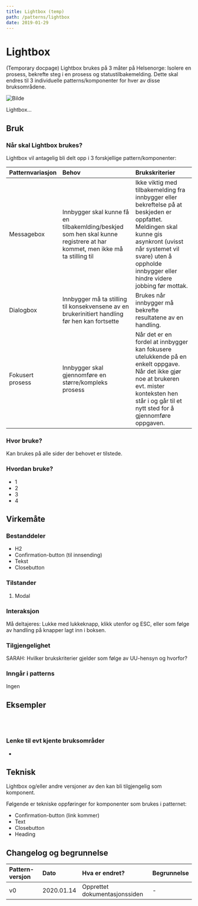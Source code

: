 ```yaml
---
title: Lightbox (temp)
path: /patterns/lightbox
date: 2019-01-29
---
```


# Lightbox

<Preamble>
  (Temporary docpage) Lightbox brukes på 3 måter på Helsenorge: Isolere en prosess, bekrefte steg i en prosess og
  statustilbakemelding. Dette skal endres til 3 individuelle patterns/komponenter for hver av disse bruksområdene.
</Preamble>

![Bilde](angrycat.jpg)

Lightbox...

## Bruk

### Når skal Lightbox brukes?

Lightbox vil antagelig bli delt opp i 3 forskjellige pattern/komponenter:

| Patternvariasjon | Behov                                                                                                                     | Brukskriterier                                                                                                                                                                                                                    |
| :--------------- | :------------------------------------------------------------------------------------------------------------------------ | :-------------------------------------------------------------------------------------------------------------------------------------------------------------------------------------------------------------------------------- |
| Messagebox       | Innbygger skal kunne få en tilbakemlding/beskjed som hen skal kunne registrere at har kommet, men ikke må ta stilling til | Ikke viktig med tilbakemelding fra innbygger eller bekreftelse på at beskjeden er oppfattet. Meldingen skal kunne gis asynkront (uvisst når systemet vil svare) uten å oppholde innbygger eller hindre videre jobbing før mottak. |
| Dialogbox        | Innbygger må ta stilling til konsekvensene av en brukerinitiert handling før hen kan fortsette                            | Brukes når innbygger må bekrefte resultatene av en handling.                                                                                                                                                                      |
| Fokusert prosess | Innbygger skal gjennomføre en større/kompleks prosess                                                                     | Når det er en fordel at innbygger kan fokusere utelukkende på en enkelt oppgave. Når det ikke gjør noe at brukeren evt. mister konteksten hen står i og går til et nytt sted for å gjennomføre oppgaven.                          |

### Hvor bruke?

Kan brukes på alle sider der behovet er tilstede.

### Hvordan bruke?

- 1
- 2
- 3
- 4

## Virkemåte

### Bestanddeler

- H2
- Confirmation-button (til innsending)
- Tekst
- Closebutton

### Tilstander

1. Modal

### Interaksjon

Må deltajeres: Lukke med lukkeknapp, klikk utenfor og ESC, eller som følge av handling på knapper lagt inn i boksen.

### Tilgjengelighet

SARAH: Hvilker brukskriterier gjelder som følge av UU-hensyn og hvorfor?

### Inngår i patterns

Ingen

## Eksempler

<br />
<br />

### Lenke til evt kjente bruksområder

-

## Teknisk

Lightbox og/eller andre versjoner av den kan bli tilgjengelig som komponent.

Følgende er tekniske oppføringer for komponenter som brukes i patternet:

- Confirmation-button (link kommer)
- Text
- Closebutton
- Heading

## Changelog og begrunnelse

| Pattern-versjon | Dato       | Hva er endret?                | Begrunnelse |
| :-------------- | :--------- | :---------------------------- | :---------- |
| v0              | 2020.01.14 | Opprettet dokumentasjonssiden | -           |
